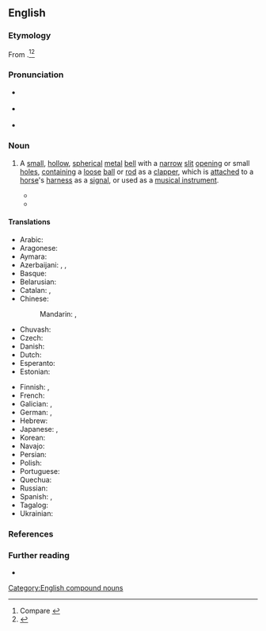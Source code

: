 ==English==
{{was wotd|2022|December|25}}

===Etymology===
{{multiple images
|direction = vertical
|image1 = Бубенец средневековый.Рязанское княжество.jpg
|caption1 = A [[medieval]] jingle bell from the [[w:Principality of Ryazan|Grand Duchy of Ryazan]], now in [[Russia]].
|image2 = SleighBells.jpg
|caption2 = Jingle bells [[mount#Verb|mounted]] on to a [[handle#Noun|handle]] for [[use#Noun|use]] as a [[percussion instrument]].
}}

From {{compound|en|jingle|t1=sound of metal, etc., clattering against itself|pos1=attributively|bell|notext=1|type=endocentric}}.<ref>Compare {{R:OED Online|subentry=jingle-bell|subpos=n|subid=40391913|entry=jingle|pos=n|id=101333|date=June 2022}}</ref><ref>{{R:Dictionary.com|pos=n|source=Random House}}</ref>

===Pronunciation===
* {{a|RP}} {{IPA|en|/ˈd͡ʒɪŋɡl̩ bɛl/}}
* {{a|GA}} {{IPA|en|/ˈd͡ʒɪŋɡ(ə)l ˌbɛl/}}
* {{hyphenation|en|jing|le bell}}

===Noun===
{{en-noun}}

# A [[small#Adjective|small]], [[hollow#Adjective|hollow]], [[spherical]] [[metal#Adjective|metal]] [[bell#Noun|bell]] with a [[narrow#Adjective|narrow]] [[slit#Noun|slit]] [[opening#Noun|opening]] or small [[hole#Noun|holes]], [[contain]]ing a [[loose#Adjective|loose]] [[ball#Noun|ball]] or [[rod#Noun|rod]] as a [[clapper]], which is [[attach]]ed to a [[horse#Noun|horse]]'s [[harness#Noun|harness]] as a [[signal#Noun|signal]], or {{lb|en|percussion instrument}} used as a [[musical instrument]].
#: {{synonyms|en|cascabel|sleigh bell}}
#* {{quote-song|en|title={{w|The One Horse Open Sleigh}}|text='''Jingle bells''', '''jingle bells''', / Jingle all the way. / Oh! what fun it is to ride / In a one-horse open sleigh.|date=1857-09-15|author={{w|James Lord Pierpont}}}}
#* {{quote-song|en|title={{w|Jingle Bell Rock}}|text='''Jingle bell''', '''jingle bell''', '''jingle bell''' rock / '''Jingle bells''' swing and '''jingle bells''' ring|date=1957-11-28|author=Joe Beal, Jim Boothe {{w|Jingle Bell Rock#Authorship controversy|[disputed]}}|artist={{w|Bobby Helms}}|publisher={{w|Decca Records}}|url=https://www.youtube.com/watch?v=Z0ajuTaHBtM}}

====Translations====
{{trans-top|small, hollow, spherical metal bell with a narrow slit opening or small holes, containing a loose ball or rod as a clapper}}
* Arabic: {{t|ar|جرس زلق|?}}
* Aragonese: {{t|an|cascavillo}}
* Aymara: {{t|ay|suxu suxu}}
* Azerbaijani: {{t|az|qumrov}}, {{t+|az|zəng}}, {{t+|az|zınqırov}}
* Basque: {{t|eu|kaskabilo}}
* Belarusian: {{t|be|шархуны}}
* Catalan: {{t+|ca|cascavell|m}}, {{t+|ca|picarol|m}}
* Chinese:
*: Mandarin: {{t+|cmn|馬鈴}}, {{t+|cmn|马铃|tr=mǎlíng|lit=horse bell}}
* Chuvash: {{t|cv|xӑнкӑрма}}
* Czech: {{t+|cs|rolnička|f}}
* Danish: {{t+|da|bjælde|c}}
* Dutch: {{t|nl|schelringen|?}}
* Esperanto: {{t|eo|tintilo}}
* Estonian: {{t|et|kuljus}}
{{trans-mid}}
* Finnish: {{t+|fi|kulkunen}}, {{t+|fi|tiuku}}
* French: {{t+|fr|grelot|m}}
* Galician: {{t+|gl|axóuxere|m}}, {{t+|gl|cascabel|m}}
* German: {{t|de|Glockenstab|m}}, {{t+|de|Schelle|f}}
* Hebrew: {{t|he|פעמוני מזחלת}}
* Japanese: {{t|ja|スレイベル|tr=surei beru}}, {{t+|ja|鈴|tr=suzu}}
* Korean: {{t+|ko|방울}}
* Navajo: {{t|nv|yooʼ diitsʼaʼí}}
* Persian: {{t+|fa|زنگ دستی}}
* Polish: {{t|pl|bubieniec|m}}
* Portuguese: {{t+|pt|guizo|m}}
* Quechua: {{t|qu|chanrara}}
* Russian: {{t+|ru|бубенец|m}}
* Spanish: {{t+|es|cascabel|m}}, {{t+|es|cascabillo|m}}
* Tagalog: {{t|tl|baimbi}}
* Ukrainian: {{t+|uk|бубоне́ць|?}}
{{trans-bottom}}

===References===
<references/>

===Further reading===
* {{pedia}}

[[Category:English compound nouns]]